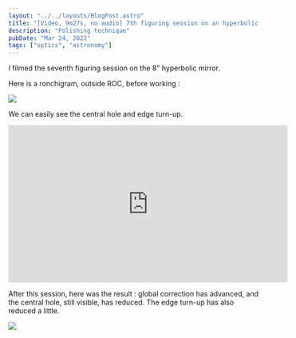 ```yaml
---
layout: "../../layouts/BlogPost.astro"
title: "[Video, 9m27s, no audio] 7th figuring session on an hyperbolic 8\" f/3.54 mirror"
description: "Polishing technique"
pubDate: "Mar 24, 2022"
tags: ["optics", "astronomy"]
---
```


I filmed the seventh figuring session on the 8" hyperbolic mirror. 

Here is a ronchigram, outside ROC, before working :

![](/pics/figuring_video/6o.jpg)

We can easily see the central hole and edge turn-up.

<iframe width="560" height="315" src="https://www.youtube.com/embed/q49iyIAwkEk" title="YouTube video player" frameborder="0" allow="accelerometer; autoplay; clipboard-write; encrypted-media; gyroscope; picture-in-picture" allowfullscreen></iframe>

After this session, here was the result : global correction has advanced, and the central hole, still visible, has reduced.
The edge turn-up has also reduced a little.

![](/pics/figuring_video/outside_2.jpeg)
